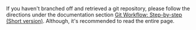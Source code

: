 If you haven't branched off and retrieved a git repository, please follow the directions under the documentation section [[Git-Workflow#wiki-step-by-step-short|Git Workflow: Step-by-step (Short version)]].  Although, it's recommended to read the entire page.
